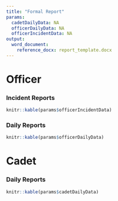 ```yaml
---
title: "Formal Report"
params:
  cadetDailyData: NA
  officerDailyData: NA
  officerIncidentData: NA
output: 
  word_document:
    reference_docx: report_template.docx
---
```


# Officer
### Incident Reports
```r
knitr::kable(params$officerIncidentData)

```

### Daily Reports
```r
knitr::kable(params$officerDailyData)
```

# Cadet
### Daily Reports
```r
knitr::kable(params$cadetDailyData)
```